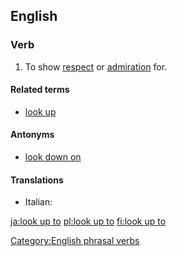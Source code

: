 ==English==

===Verb===
{{en-verb|looks up to|looking up to|looked up to|looked up to|inf=to [[look]] [[up]] [[to]]}}

# {{context|idiom|transitive}} To show [[respect]] or [[admiration]] for.

====Related terms====
*[[look up]]

====Antonyms====
*[[look down on]]

====Translations====
{{trans-top}}
*Italian: {{t-|it|quardare in alto}}
{{trans-mid}}

{{trans-bottom}}

[[Category:English phrasal verbs]]

[[ja:look up to]]
[[pl:look up to]]
[[fi:look up to]]